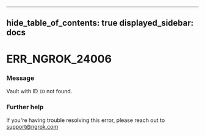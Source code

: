 

---
hide_table_of_contents: true
displayed_sidebar: docs
---


# ERR_NGROK_24006

### Message
Vault with ID `ID` not found.

<ErrorDetails />



### Further help
If you're having trouble resolving this error, please reach out to [support@ngrok.com](mailto:support@ngrok.com?subject=Help%20with%20ERR_NGROK_24006)

